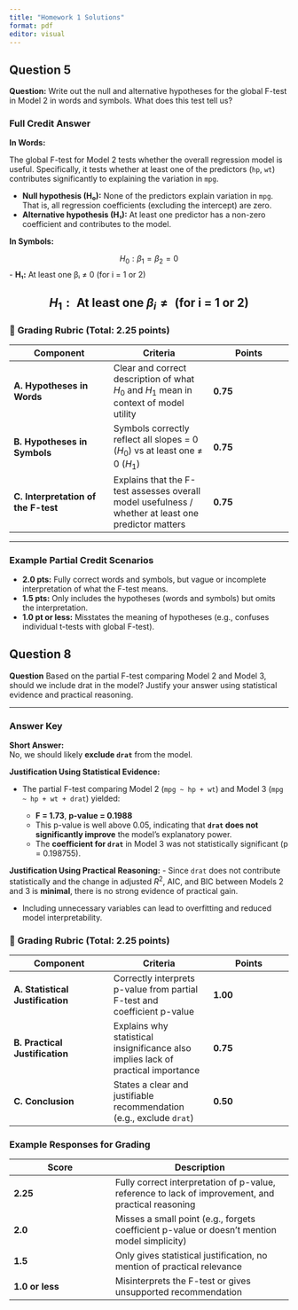```yaml
---
title: "Homework 1 Solutions"
format: pdf
editor: visual
---
```


## Question 5

**Question:** Write out the null and alternative hypotheses for the global F-test in Model 2 in words and symbols. What does this test tell us?

### **Full Credit Answer**

**In Words:**

The global F-test for Model 2 tests whether the overall regression model is useful. Specifically, it tests whether at least one of the predictors (`hp`, `wt`) contributes significantly to explaining the variation in `mpg`.

-   **Null hypothesis (H₀):** None of the predictors explain variation in `mpg`. That is, all regression coefficients (excluding the intercept) are zero.
-   **Alternative hypothesis (H₁):** At least one predictor has a non-zero coefficient and contributes to the model.

**In Symbols:**


$$H_0: \beta_1 = \beta_2 = 0  $$
-   **H₁:** At least one βᵢ ≠ 0 (for i = 1 or 2)


$$H_1: \text{ At least one }\beta_i \neq \text{ (for i = 1 or 2)} $$
------------------------------------------------------------------------
\newpage

### 📏 **Grading Rubric (Total: 2.25 points)**

| Component                           | Criteria                                                                                            | Points   |
|--------------------------|--------------------------|---------------------|
| **A. Hypotheses in Words**          | Clear and correct description of what $H_0$ and $H_1$ mean in context of model utility                    | **0.75** |
| **B. Hypotheses in Symbols**        | Symbols correctly reflect all slopes = 0 ($H_0$) vs at least one ≠ 0 ($H_1$)                              | **0.75** |
| **C. Interpretation of the F-test** | Explains that the F-test assesses overall model usefulness / whether at least one predictor matters | **0.75** |

------------------------------------------------------------------------

### Example Partial Credit Scenarios

-   **2.0 pts:** Fully correct words and symbols, but vague or incomplete interpretation of what the F-test means.
-   **1.5 pts:** Only includes the hypotheses (words and symbols) but omits the interpretation.
-   **1.0 pt or less:** Misstates the meaning of hypotheses (e.g., confuses individual t-tests with global F-test).

\newpage

## Question 8

**Question** Based on the partial F-test comparing Model 2 and Model 3, should we include drat in the model? Justify your answer using statistical evidence and practical reasoning.

------------------------------------------------------------------------

### **Answer Key**

**Short Answer:**\
No, we should likely **exclude `drat`** from the model.

**Justification Using Statistical Evidence:** 

- The partial F-test comparing Model 2 (`mpg ~ hp + wt`) and Model 3 (`mpg ~ hp + wt + drat`) yielded:

  - **F = 1.73**, **p-value = 0.1988** 
  - This p-value is well above 0.05, indicating that **`drat` does not significantly improve** the model’s explanatory power. 
  - The **coefficient for `drat`** in Model 3 was not statistically significant (p = 0.198755).



**Justification Using Practical Reasoning:** 
- Since `drat` does not contribute statistically and the change in adjusted $R^2$, AIC, and BIC between Models 2 and 3 is **minimal**, there is no strong evidence of practical gain. 

- Including unnecessary variables can lead to overfitting and reduced model interpretability.

### 📏 **Grading Rubric (Total: 2.25 points)**

| Component                        | Criteria                                                                          | Points   |
|--------------------------|--------------------------|---------------------|
| **A. Statistical Justification** | Correctly interprets p-value from partial F-test and coefficient p-value          | **1.00** |
| **B. Practical Justification**   | Explains why statistical insignificance also implies lack of practical importance | **0.75** |
| **C. Conclusion**                | States a clear and justifiable recommendation (e.g., exclude `drat`)              | **0.50** |

### Example Responses for Grading

| Score           | Description                                                                                        |
|--------------------------|----------------------------------------------|
| **2.25**        | Fully correct interpretation of p-value, reference to lack of improvement, and practical reasoning |
| **2.0**         | Misses a small point (e.g., forgets coefficient p-value or doesn’t mention model simplicity)       |
| **1.5**         | Only gives statistical justification, no mention of practical relevance                            |
| **1.0 or less** | Misinterprets the F-test or gives unsupported recommendation                                       |
